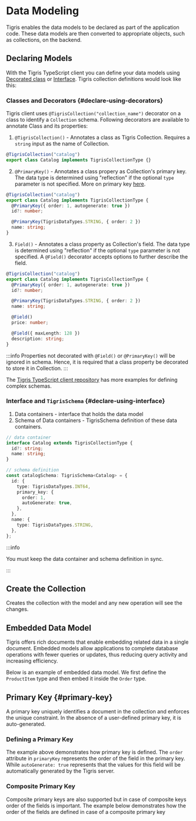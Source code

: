 
# Data Modeling

Tigris enables the data models to be declared as part of the
application code. These data models are then converted to appropriate
objects, such as collections, on the backend.

## Declaring Models

With the Tigris TypeScript client you can define your data models using [Decorated class](#declare-using-decorators)
or [Interface](#declare-using-interface). Tigris collection definitions would look like this:

<TSDataModels
  decoratorExample={decoratorCollectionSource}
  interfaceExample={interfaceCollectionSource}
/>

### Classes and Decorators {#declare-using-decorators}

Tigris client uses `@TigrisCollection("collection_name")` decorator on a class to identify a
`Collection` schema. Following decorators are available to annotate Class and its properties:

1. `@TigrisCollection()` - Annotates a class as Tigris Collection. Requires a `string` input as
   the name of Collection.

```ts
@TigrisCollection("catalog")
export class Catalog implements TigrisCollectionType {}
```

2. `@PrimaryKey()` - Annotates a class propery as Collection's primary key. The data type is determined
   using "reflection" if the optional `type` parameter is not specified. More on primary key
   [here](#primary-key).

```ts
@TigrisCollection("catalog")
export class Catalog implements TigrisCollectionType {
  @PrimaryKey({ order: 1, autogenerate: true })
  id?: number;

  @PrimaryKey(TigrisDataTypes.STRING, { order: 2 })
  name: string;
}
```

3. `Field()` - Annotates a class property as Collection's field. The data type is determined using
   "reflection" if the optional `type` parameter is not specified. A `@Field()` decorator accepts options
   to further describe the field.

```ts
@TigrisCollection("catalog")
export class Catalog implements TigrisCollectionType {
  @PrimaryKey({ order: 1, autogenerate: true })
  id?: number;

  @PrimaryKey(TigrisDataTypes.STRING, { order: 2 })
  name: string;

  @Field()
  price: number;

  @Field({ maxLength: 128 })
  description: string;
}
```

:::info
Properties not decorated with `@Field()` or `@PrimaryKey()` will be ignored in schema. Hence, it is
required that a class property be decorated to store it in Collection.
:::

The [Tigris TypeScript client repository](https://github.com/tigrisdata/tigris-client-ts/tree/main/src/__tests__/data/decoratedModels)
has more examples for defining complex schemas.

### Interface and `TigrisSchema` {#declare-using-interface}

1. Data containers - interface that holds the data model
2. Schema of Data containers - TigrisSchema definition of these data containers.

```ts
// data container
interface Catalog extends TigrisCollectionType {
  id?: string;
  name: string;
}

// schema definition
const catalogSchema: TigrisSchema<Catalog> = {
  id: {
    type: TigrisDataTypes.INT64,
    primary_key: {
      order: 1,
      autoGenerate: true,
    },
  },
  name: {
    type: TigrisDataTypes.STRING,
  },
};
```

:::info

You must keep the data container and schema definition in sync.

:::

## Create the Collection

Creates the collection with the model and any new operation will see the changes.

<TSDataModels
  decoratorExample={decoratorCreateSource}
  interfaceExample={interfaceCreateSource}
/>

## Embedded Data Model

Tigris offers rich documents that enable embedding related data in a single
document. Embedded models allow applications to complete database operations
with fewer queries or updates, thus reducing query activity and increasing
efficiency.

Below is an example of embedded data model. We first define the `ProductItem`
type and then embed it inside the `Order` type.

<TSDataModels
  decoratorExample={decoratorEmbeddedSource}
  interfaceExample={interfaceEmbeddedSource}
/>

## Primary Key {#primary-key}

A primary key uniquely identifies a document in the collection and enforces
the unique constraint. In the absence of a user-defined primary key, it is
auto-generated.

### Defining a Primary Key

The example above demonstrates how primary key is defined. The `order`
attribute in `primaryKey` represents the order of the field in the primary key.
While `autoGenerate: true` represents that the values for this field will be
automatically generated by the Tigris server.

### Composite Primary Key

Composite primary keys are also supported but in case of composite keys
order of the fields is important. The example below demonstrates
how the order of the fields are defined in case of a composite primary key

<TSDataModels
  decoratorExample={decoratorCompositeSource}
  interfaceExample={interfaceCompositeSource}
/>
